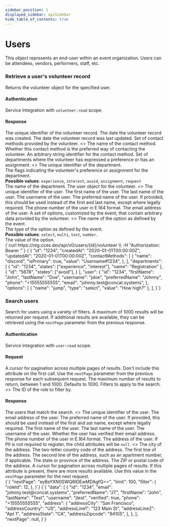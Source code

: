 ```yaml
---
sidebar_position: 1
displayed_sidebar: apiSidebar
hide_table_of_contents: true
---
```


# Users

<splitColumn>
  <div>
    This object represents an end-user within an event organization. Users can be attendees, vendors, performers, staff, etc.
  </div>
  <restList>
    <restElement method='GET' path='/api/v0/users/{id}/volunteer' anchor='retrieve-a-users-volunteer-record' />
    <restElement method='GET' path='/api/v0/users/search' anchor='search-users' />
  </restList>
</splitColumn>

### Retrieve a user's volunteer record
<splitColumn>
  <div>
    <p>Returns the volunteer object for the specified user.</p>
    <h4>Authentication</h4>
    <div>
      <link to="/docs/api/gettingstarted/oauth">Service Integration</link> with <code>volunteer:read</code> scope.
    </div>
    <div style={{ marginBottom: '1.5rem' }} />
    <h4>Response</h4>
    <attribute id="ruvr-id" name="id" type="string" response>
      The unique identifier of the volunteer record.
    </attribute>
    <attribute id="ruvr-createdAt" name="createdAt" type="ISO-8601 Date" response>
      The date the volunteer record was created.
    </attribute>
    <attribute id="ruvr-updatedAt" name="updatedAt" type="ISO-8601 Date" response>
      The date the volunteer record was last updated.
    </attribute>
    <parentAttribute id="ruvr-contactMethods" name="contactMethods" type="Array of ContactMethod" response>
      <span>Set of contact methods provided by the volunteer.</span>
      <>
        <attribute id="ruvr-cm-name" name="name" type="string" response>
          The name of the contact method.
        </attribute>
        <attribute id="ruvr-cm-isPrimary" name="isPrimary" type="boolean" response>
          Whether this contact method is the preferred way of contacting the volunteer.
        </attribute>
        <attribute id="ruvr-cm-value" name="value" type="string" response>
          An arbitrary string identifier for the contact method.
        </attribute>
      </>
    </parentAttribute>
    <parentAttribute id="ruvr-departments" name="departments" type="Array of DepartmentAssignment" response>
      <span>Set of departments where the volunteer has expressed a preference or has an assignment.</span>
      <>
        <attribute id="ruvr-dpt-id" name="id" type="string" response>
          The unique identifier of the department.
        </attribute>
        <attribute id="ruvr-dpt-states" name="states" type="Array of strings" response>
          <div>The flags indicating the volunteer's preference or assignment for the department.</div>
          <div>
            <strong>Possible values</strong>: <code>experience</code>, <code>interest</code>, <code>avoid</code>, <code>assignment</code>, <code>request</code>
          </div>
        </attribute>
        <attribute id="ruvr-dpt-name" name="name" type="string" response>
          The name of the department.
        </attribute>
      </>
    </parentAttribute>
    <parentAttribute id="ruvr-user" name="user" type="User" response>
      <span>The user object for the volunteer.</span>
      <>
        <attribute id="ruvr-usr-id" name="id" type="string" response>
          The unique identifier of the user.
        </attribute>
        <attribute id="ruvr-usr-firstName" name="firstName" type="string" response>
          The first name of the user.
        </attribute>
        <attribute id="ruvr-usr-lastName" name="lastName" type="string" response>
          The last name of the user.
        </attribute>
        <attribute id="ruvr-usr-username" name="username" type="string" response>
          The username of the user.
        </attribute>
        <attribute id="ruvr-usr-preferredName" name="preferredName" type="string" optional response>
          The preferred name of the user. If provided, this should be used instead of the first and last name, except where legally required.
        </attribute>
        <attribute id="ruvr-usr-phone" name="phone" type="string" response>
          The phone number of the user in E.164 format.
        </attribute>
        <attribute id="ruvr-usr-email" name="email" type="string" response>
          The email address of the user.
        </attribute>
      </>
    </parentAttribute>
    <parentAttribute id="ruvr-options" name="options" type="Array of Option" response>
      <span>A set of options, customized by the event, that contain arbitrary data provided by the volunteer.</span>
      <>
        <attribute id="ruvr-opt-name" name="name" type="string" response>
          The name of the option as defined by the event.
        </attribute>
        <attribute id="ruvr-opt-type" name="type" type="string" response>
          <div>The type of the option as defined by the event.</div>
          <div>
            <strong>Possible values</strong>: <code>select</code>, <code>multi</code>, <code>text</code>, <code>number</code>.
          </div>
        </attribute>
        <attribute id="ruvr-opt-value" name="value" type="number, string, or Array of string" response>
          The value of the option.
        </attribute>
      </>
    </parentAttribute>
  </div>
  <div>
    <exampleBox method='GET' header='/api/v0/users/:id/volunteer' headerSubText='cURL'>
      {`curl https://reg.cces.dev/api/v0/users/{id}/volunteer \\
  -H "Authorization: Bearer <token>"`}
    </exampleBox>
    <exampleBox header='Response' headerSubText='application/json'>
      {`{
  "id": "1234",
  "createdAt": "2020-01-01T00:00:00Z",
  "updatedAt": "2020-01-01T00:00:00Z",
  "contactMethods": [
    {
      "name": "discord",
      "isPrimary": true,
      "value": "Username#1234",
    },
  ],
  "departments": [
    {
      "id": "1234",
      "states": ["experience", "interest"],
      "name": "Registration"
    },
    {
      "id": "5678",
      "states": ["avoid"],
    }
  ],
  "user": {
    "id": "1234",
    "firstName": "John",
    "lastName": "Doe",
    "username": "jdoe",
    "preferredName": "Johnny",
    "phone": "+15555555555",
    "email": "johnny.test@concat.systems",
  },
  "options": [
    {
      "name": "jump",
      "type": "select",
      "value": "How high?"
    },
  ],
}`}
    </exampleBox>
  </div>
</splitColumn>

### Search users

<splitColumn>
  <div>
    <p>
      Search for users using a variety of filters. A maximum of 1000 results will be returned per request. If additional results are available, they can be retrieved using the <code>nextPage</code> parameter from the previous response.
    </p>
    <h4>Authentication</h4>
    <div>
      <link to="/docs/api/gettingstarted/oauth">Service Integration</link> with <code>user:read</code> scope.
    </div>
    <div style={{ marginBottom: '1.5rem' }} />
    <h4>Request</h4>
    <attribute id="su-nextPage" name="nextPage" type="string" optional>
      A cursor for pagination across multiple pages of results. Don't include this attribute on the first call. Use the <code>nextPage</code> parameter from the previous response for each subsequent request.
    </attribute>
    <attribute id="su-limit" name="limit" type="number" optional>
      The maximum number of results to return, between 1 and 1000. Defaults to 1000.
    </attribute>
    <parentAttribute id="su-filter" name="filter" type="object" optional>
      <span>Filters to apply to the search.</span>
      <>
        <attribute id="su-flr-roleId" name="roleId" type="number" optional>
          The ID of the role to filter by.
        </attribute>
      </>
    </parentAttribute>
    <div style={{ marginBottom: '1.5rem' }} />
    <h4>Response</h4>
    <parentAttribute id="su-resp-data" name="data" type="Array of User" response optional>
      <span>The users that match the search.</span>
      <>
        <attribute id="su-resp-id" name="id" type="string" response>
          The unique identifier of the user.
        </attribute>
        <attribute id="su-resp-email" name="email" type="string" response>
          The email address of the user.
        </attribute>
        <attribute id="su-resp-preferredName" name="preferredName" type="string" response optional>
          The preferred name of the user. If provided, this should be used instead of the first and ast name, except where legally required.
        </attribute>
        <attribute id="su-resp-firstName" name="firstName" type="string" response>
          The first name of the user.
        </attribute>
        <attribute id="su-resp-lastName" name="lastName" type="string" response>
          The last name of the user.
        </attribute>
        <attribute id="su-resp-username" name="username" type="string" response>
          The username of the user.
        </attribute>
        <attribute id="su-resp-verified" name="verified" type="boolean" response>
          Whether the user has verified their email address.
        </attribute>
        <attribute id="su-resp-phone" name="phone" type="boolean" response>
          The phone number of the user in E.164 format.
        </attribute>
        <parentAttribute id="su-resp-address" name="address" type="Address" response optional>
          <span>The address of the user. If PII is not required to register, the child attributes will be <code>null</code>.</span>
          <>
            <attribute id="su-resp-addr-addressCity" name="addressCity" type="string" response>
              The city of the address.
            </attribute>
            <attribute id="su-resp-addr-addressCountry" name="addressCountry" type="string" response>
              The two-letter country code of the address.
            </attribute>
            <attribute id="su-resp-addr-addressLine1" name="addressLine1" type="string" response>
              The first line of the address.
            </attribute>
            <attribute id="su-resp-addr-addressLine2" name="addressLine2" type="string" response optional>
              The second line of the address, such as an apartment number, if applicable.
            </attribute>
            <attribute id="su-resp-addr-addressState" name="addressState" type="string" response>
              The state or province of the address.
            </attribute>
            <attribute id="su-resp-addr-addressZipcode" name="addressZipcode" type="string" response>
              The ZIP or postal code of the address.
            </attribute>
          </>
        </parentAttribute>
      </>
    </parentAttribute>
    <attribute id="su-resp-nextPage" name="nextPage" type="string" response optional>
      A cursor for pagination across multiple pages of results. If this attribute is present, there are more results available. Use this value in the <code>nextPage</code> parameter for the next request.
    </attribute>
  </div>
  <div>
    <exampleBox method='POST' header='/api/v0/users/search' headerSubText='JSON'>
      {`{
  "nextPage": "eyBsYXN0SWQ6IDEwMDAgfQ==",
  "limit": 100,
  "filter": {
    "roleId": 12,
  },
}`}
    </exampleBox>
    <exampleBox header='Response' headerSubText='application/json'>
      {`{
  "data": [
    {
      "id": "1234",
      "email": "johnny.test@concat.systems",
      "preferredName": "JT",
      "firstName": "John",
      "lastName": "Test",
      "username": "jtest",
      "verified": true,
      "phone": "+15555555555",
      "address": {
        "addressCity": "San Francisco",
        "addressCountry": "US",
        "addressLine1": "123 Main St",
        "addressLine2": "Apt 1",
        "addressState": "CA",
        "addressZipcode": "94105",
      },
    },
  ],
  "nextPage": null,
}`}
    </exampleBox>
  </div>
</splitColumn>